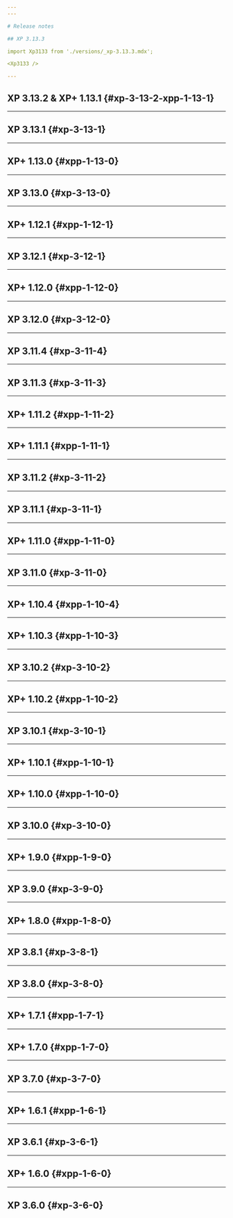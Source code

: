 ```yaml
---
---

# Release notes

## XP 3.13.3

import Xp3133 from './versions/_xp-3.13.3.mdx';

<Xp3133 />

---
```


## XP 3.13.2 & XP+ 1.13.1 {#xp-3-13-2-xpp-1-13-1}


<Xp3132Xpp1131 />

---

## XP 3.13.1 {#xp-3-13-1}


<Xp3131 />

---

## XP+ 1.13.0 {#xpp-1-13-0}


<XpPlus1130 />

---

## XP 3.13.0 {#xp-3-13-0}


<Xp3130 />

---

## XP+ 1.12.1 {#xpp-1-12-1}


<XpPlus3121 />

---

## XP 3.12.1 {#xp-3-12-1}


<Xp3121 />

---

## XP+ 1.12.0 {#xpp-1-12-0}


<XpPlus3120 />

---

## XP 3.12.0 {#xp-3-12-0}


<Xp3120 />

---

## XP 3.11.4 {#xp-3-11-4}


<Xp3114 />

---

## XP 3.11.3 {#xp-3-11-3}


<Xp3113 />

---

## XP+ 1.11.2 {#xpp-1-11-2}


<XpPlus1112 />

---

## XP+ 1.11.1 {#xpp-1-11-1}


<XpPlus1111 />

---

## XP 3.11.2 {#xp-3-11-2}


<Xp3112 />

---

## XP 3.11.1 {#xp-3-11-1}


<Xp3111 />

---

## XP+ 1.11.0 {#xpp-1-11-0}


<XpPlus1110 />

---

## XP 3.11.0 {#xp-3-11-0}


<Xp3110 />

---

## XP+ 1.10.4 {#xpp-1-10-4}


<XpPlus1104 />

---

## XP+ 1.10.3 {#xpp-1-10-3}


<XpPlus1103 />

---

## XP 3.10.2 {#xp-3-10-2}


<Xp3102 />

---

## XP+ 1.10.2 {#xpp-1-10-2}


<XpPlus1102 />

---

## XP 3.10.1 {#xp-3-10-1}


<Xp3101 />

---

## XP+ 1.10.1 {#xpp-1-10-1}


<XpPlus1101 />

---

## XP+ 1.10.0 {#xpp-1-10-0}


<XpPlus1100 />

---

## XP 3.10.0 {#xp-3-10-0}


<Xp3100 />

---

## XP+ 1.9.0 {#xpp-1-9-0}


<XpPlus190 />

---

## XP 3.9.0 {#xp-3-9-0}


<Xp390 />

---

## XP+ 1.8.0 {#xpp-1-8-0}


<XpPlus180 />

---

## XP 3.8.1 {#xp-3-8-1}


<Xp381 />

---

## XP 3.8.0 {#xp-3-8-0}


<Xp380 />

---

## XP+ 1.7.1 {#xpp-1-7-1}


<XpPlus171 />

---

## XP+ 1.7.0 {#xpp-1-7-0}


<XpPlus170 />

---

## XP 3.7.0 {#xp-3-7-0}


<Xp370 />

---

## XP+ 1.6.1 {#xpp-1-6-1}


<XpPlus161 />

---

## XP 3.6.1 {#xp-3-6-1}


<Xp361 />

---

## XP+ 1.6.0 {#xpp-1-6-0}


<XpPlus160 />

---

## XP 3.6.0 {#xp-3-6-0}


<Xp360 />

